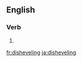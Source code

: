 ==English==

===Verb===
{{head|en|present participle}}

# {{present participle of|dishevel|lang=en|nocat=1}}

[[fr:disheveling]]
[[ja:disheveling]]